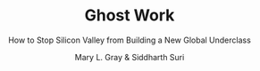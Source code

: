---
lastupdated:  2020-11-16
title: 'Ghost Work'
subtitle: 'How to Stop Silicon Valley from Building a New Global Underclass'
author: 'Mary L. Gray & Siddharth Suri'
published: true
cover: './ghostwork.jpg'
type: ['antibook']
url: 'https://www.librarything.com/work/22615798'
---